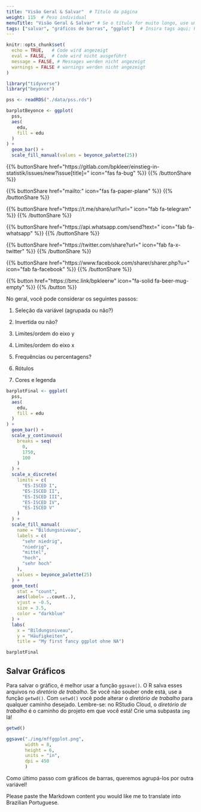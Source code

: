 ```yaml
---
title: "Visão Geral & Salvar"  # Título da página
weight: 115  # Peso individual
menuTitle: "Visão Geral & Salvar" # Se o título for muito longo, use um título curto aqui
tags: ["salvar", "gráficos de barras", "ggplot"]  # Insira tags aqui; Palavras-chave do que acontece na página
---
```


```r
knitr::opts_chunk$set(
  echo = TRUE,   # Code wird angezeigt
  eval = FALSE,  # Code wird nicht ausgeführt
  message = FALSE, # Messages werden nicht angezeigt
  warnings = FALSE # warnings werden nicht angezeigt
)

library("tidyverse")
library("beyonce")

pss <- readRDS("./data/pss.rds")

barplotBeyonce <- ggplot(
  pss, 
  aes(
    edu, 
    fill = edu
  )
) +
  geom_bar() +
  scale_fill_manual(values = beyonce_palette(25))
```

{{% buttonShare href=\"https\:\/\/gitlab.com\/bpkleer\/einstieg-in-statistik\/issues\/new?issue[title]=\" icon=\"fas fa-bug\" %}} {{% /buttonShare %}} 

{{% buttonShare href=\"mailto\:\" icon=\"fas fa-paper-plane\" %}} {{% /buttonShare %}}

{{% buttonShare href=\"https\:\/\/t.me\/share\/url?url=\" icon=\"fab fa-telegram\" %}} {{% /buttonShare %}}

{{% buttonShare href=\"https\:\/\/api.whatsapp.com\/send?text=\" icon=\"fab fa-whatsapp\" %}} {{% /buttonShare %}}

{{% buttonShare href=\"https\:\/\/twitter.com\/share?url=\" icon=\"fab fa-x-twitter\" %}} {{% /buttonShare %}}

{{% buttonShare href=\"https\:\/\/www.facebook.com\/sharer\/sharer.php?u=\" icon=\"fab fa-facebook\" %}} {{% /buttonShare %}}

{{% button href=\"https\:\/\/bmc.link\/bpkleerw\" icon=\"fa-solid fa-beer-mug-empty\" %}} {{% /button %}}

No geral, você pode considerar os seguintes passos:

1. Seleção da variável (agrupada ou não?)

2. Invertida ou não?

3. Limites/ordem do eixo y

4. Limites/ordem do eixo x

5. Frequências ou percentagens?

6. Rótulos

7. Cores e legenda

```r
barplotFinal <- ggplot(
  pss, 
  aes(
    edu, 
    fill = edu
  )
) +
  geom_bar() + 
  scale_y_continuous(
    breaks = seq(
      0, 
      1750,
      100
    )
  ) +
  scale_x_discrete(
    limits = c(
      "ES-ISCED I", 
      "ES-ISCED II",
      "ES-ISCED III",
      "ES-ISCED IV",
      "ES-ISCED V"
    )
  ) + 
  scale_fill_manual(
    name = "Bildungsniveau",
    labels = c(
      "sehr niedrig", 
      "niedrig",
      "mittel",
      "hoch",
      "sehr hoch"
    ),
    values = beyonce_palette(25)
  ) +
  geom_text( 
    stat = "count", 
    aes(label= ..count..), 
    vjust = -0.5, 
    size = 3.5,
    color = "darkblue"
  ) +
  labs(
    x = "Bildungsniveau", 
    y = "Häufigkeiten", 
    title = "My first fancy ggplot ohne NA")

barplotFinal
```

## Salvar Gráficos

Para salvar o gráfico, é melhor usar a função `ggsave()`. O R salva esses arquivos no *diretório de trabalho*. Se você não souber onde está, use a função `getwd()`. Com `setwd()` você pode alterar o *diretório de trabalho* para qualquer caminho desejado. Lembre-se: no RStudio Cloud, o *diretório de trabalho* é o caminho do projeto em que você está! Crie uma subpasta `img` lá!

```r
getwd()

ggsave("./img/mffggplot.png",  
       width = 8,        
       height = 6,
       units = "in",     
       dpi = 450
       )        
```

Como último passo com gráficos de barras, queremos agrupá-los por outra variável!

Please paste the Markdown content you would like me to translate into Brazilian Portuguese.
